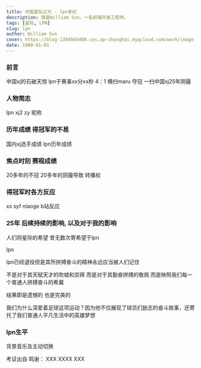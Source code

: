 ```yaml
---
title: 中国星际之光 - lpn本纪
description: 我是William Sun，一名前端开发工程师。
tags: [星际, LPN]
slug: lpn
author: William Sun
cover: https://blog-1304565468.cos.ap-shanghai.myqcloud.com/work/image-20240721171518634.png
date: 1900-01-01
---
```


### 前言

中国xj的石破天惊 lpn于赛事xx分xx秒 4：1 横扫maru 夺冠 一扫中国xj25年阴霾

### 人物简志

lpn xj2 zy 昵称

### 历年成绩 得冠军的不易

国内xj选手成绩 lpn历年成绩

### 焦点时刻 赛程成绩

20多年的不冠 20多年的阴霾导致
转播权

### 得冠军时各方反应

xs
syf
niaoge
b站反应

### 25年 后续持续的影响, 以及对于我的影响

人们将星际的希望 曾无数次寄希望于lpn

lpn

lpn已经退役但是其所拼搏奋斗的精神永远应当被人们记住

不是对于其天赋天才的吹嘘和崇拜 而是对于其勤奋拼搏的敬佩 而是映照我们每一个普通人拼搏奋斗的希冀

结果即是遗憾的 也是完美的

我们为什么深爱着足球这项运动？因为他不仅展现了球员们励志的奋斗故事，还寄托了我们普通人平凡生活中的英雄梦想

### lpn生平

背景音乐及主动切换

考证出自 鸣谢：
XXX
XXXX
XXX
